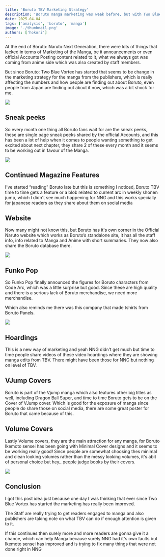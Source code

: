 ```yaml
---
title: 'Boruto TBV Marketing Strategy'
description: 'Boruto manga marketing was weak before, but with Two Blue Vortex it is improving, boosting visibility and surprising even fans in Japan.'
date: 2025-04-04
tags: ['analysis', 'boruto', 'manga']
image: './thumbnail.png'
authors: ['hokori']
---
```


At the end of Boruto: Naruto Next Generation, there were lots of things that lacked in terms of Marketing of the Manga, be it announcements or even official Accounts Posting content related to it, what we always got was coming from anime side which was also created by staff members.

But since Boruto: Two Blue Vortex has started that seems to be change in the marketing strategy for the manga from the publishers, which is really affecting the numbers and how people are finding out about Boruto, even people from Japan are finding out about it now, which was a bit shock for me.

![](assets/01.jpg)

## Sneak peeks

So every month one thing all Boruto fans wait for are the sneak peeks, these are single page sneak peeks shared by the official Accounts, and this has been a lot of help when it comes to people wanting something to get excited about next chapter, they share 2 of these every month and it seems to be working out in favour of the Manga.

![](assets/02.jpg)

## Continued Magazine Features

I've started “reading” Boruto late but this is something I noticed, Boruto TBV time to time gets a feature or a blob related to current arc in weekly shonen jump, which I didn't see much happening for NNG and this works specially for japanese readers as they share about them on social media

## Website

Now many might not know this, but Boruto has it's own corner in the Official Naruto website which works as Boruto’s standalone site, it has all the staff info, info related to Manga and Anime with short summaries. They now also share the Boruto database there.

![](assets/03.png)

## Funko Pop

So Funko Pop finally announced the figures for Boruto characters from Code Arc, which was a little surprise but good. Since these are high quality and there is a serious lack of Boruto merchandise, we need more merchandise.

Which also reminds me there was this company that made tshirts from Boruto Panels.

![](assets/04.jpg)

## Hoardings

This is a new way of marketing and yeah NNG didn't get much but time to time people share videos of these video hoardings where they are showing manga edits from TBV. There might have been those for NNG but nothing on level of TBV.

## VJump Covers

Boruto is part of the Vjump manga which also features other big titles as well, including Dragon Ball Super, and time to time Boruto gets to be on the Cover of VJump cover. Which is good for the exposure of manga since people do share those on social media, there are some great poster for Boruto that came because of this.

## Volume Covers

Lastly Volume covers, they are the main attraction for any manga, for Boruto Ikemoto sensei has been going with Minimal Cover designs and it seems to be working really good! Since people are somewhat choosing thes minimal and clean looking volumes rather than the messy looking volumes, it's abit of personal choice but hey…people judge books by their covers.

![](assets/05.jpg)

## Conclusion

I got this post idea just because one day I was thinking that ever since Two Blue Vortex has started the marketing has really been improved.

The Staff are really trying to get readers engaged to manga and also publishers are taking note on what TBV can do if enough attention is given to it.

If this continues then surely more and more readers are gonna give it a chance, which can help Manga because surely NNG had it's own faults but Ikemoto sensei has improved and is trying to fix many things that were not done right in NNG
